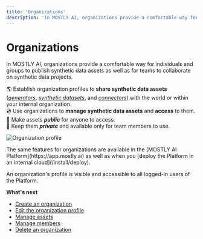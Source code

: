 ```yaml
---
title: 'Organizations'
description: 'In MOSTLY AI, organizations provide a comfortable way for individuals and groups to publish synthetic data assets as well as for teams to collaborate on synthetic data projects.'
---
```



# Organizations

In MOSTLY AI, organizations provide a comfortable way for individuals and groups to publish synthetic data assets as well as for teams to collaborate on synthetic data projects.

🌎 Establish organization profiles to **share synthetic data assets** ([_generators_](/generators), [_synthetic datasets_](/synthetic-datasets), and [_connectors_](/connectors)) with the world or within your internal organization.<br />
💿 Use organizations to **manage synthetic data assets** and **access** to them.<br />
📢 Make assets **_public_** for anyone to access.<br />
🔐 Keep them **_private_** and available only for team members to use.

<Image
    src="/docs/docimages/organizations/organizations.webp"
    alt="Organization profile"
    width={900}
    height={300}
/>

<CustomCallout>
The same features for organizations are available in the [MOSTLY AI Platform](https://app.mostly.ai) as well as when you [deploy the Platform in an internal cloud](/install/deploy).

An organization's profile is visible and accessible to all logged-in users of the Platform.
</CustomCallout>

**What's next**

* [Create an organization](/organizations/create)
* [Edit the organization profile](/organizations/edit-profile)
* [Manage assets](/organizations/manage-assets)
* [Manage members](/organizations/manage-members)
* [Delete an organization](/organizations/delete)